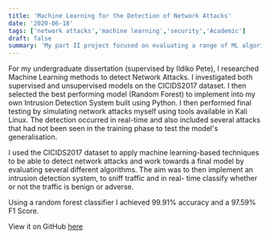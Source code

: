 ```yaml
---
title: 'Machine Learning for the Detection of Network Attacks'
date: '2020-06-18'
tags: ['network attacks','machine learning','security','Academic']
draft: false
summary: 'My part II project focused on evaluating a range of ML algorithms to detect network attacks in real time. I then developed an Intrusion Detection System (IDS) in Python.'
---
```

For my undergraduate dissertation (supervised by Ildiko Pete), I researched Machine Learning methods to detect Network Attacks. I investigated both supervised and unsupervised models on the CICIDS2017 dataset. I then selected the best performing model (Random Forest) to implement into my own Intrusion Detection System built using Python. I then performed final testing by simulating network attacks myself using tools available in Kali Linux. The detection occurred in real-time and also included several attacks that had not been seen in the training phase to test the model's generalisation. 

I used the CICIDS2017 dataset to apply machine learning-based techniques to be able to detect network attacks and work towards a final model by evaluating several different algorithms. The aim was to then implement an intrusion detection system, to sniff traffic and in real- time classify whether or not the traffic is benign or adverse.

Using a random forest classifier I achieved 99.91% accuracy and a 97.59% F1 Score.

View it on GitHub [here](https://github.com/kyralmozley/ids)